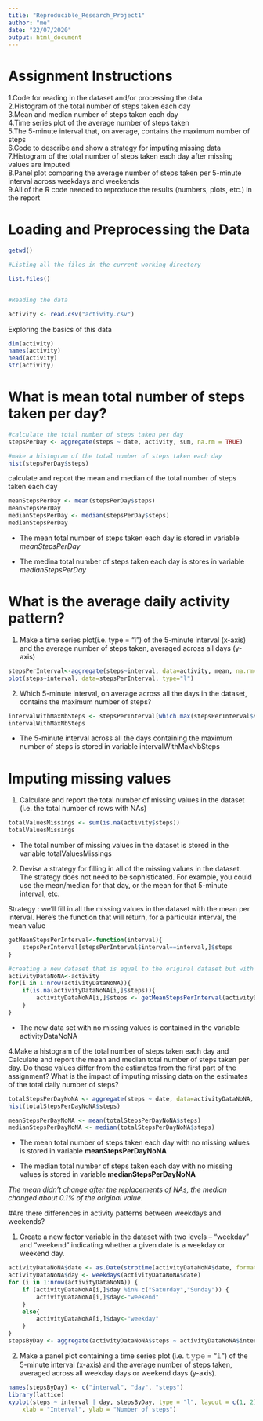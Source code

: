 ```yaml
---
title: "Reproducible_Research_Project1"
author: "me"
date: "22/07/2020"
output: html_document
---
```

# Assignment Instructions
1.Code for reading in the dataset and/or processing the data  
2.Histogram of the total number of steps taken each day  
3.Mean and median number of steps taken each day  
4.Time series plot of the average number of steps taken  
5.The 5-minute interval that, on average, contains the maximum number of steps  
6.Code to describe and show a strategy for imputing missing data  
7.Histogram of the total number of steps taken each day after missing values are imputed  
8.Panel plot comparing the average number of steps taken per 5-minute interval across weekdays and weekends  
9.All of the R code needed to reproduce the results (numbers, plots, etc.) in the report  

# Loading and Preprocessing the Data

```r
getwd()

#Listing all the files in the current working directory

list.files()


#Reading the data

activity <- read.csv("activity.csv")
```

Exploring the basics of this data
```r
dim(activity)
names(activity)
head(activity)
str(activity)
```

# What is mean total number of steps taken per day?
```r
#calculate the total number of steps taken per day
stepsPerDay <- aggregate(steps ~ date, activity, sum, na.rm = TRUE)

#make a histogram of the total number of steps taken each day
hist(stepsPerDay$steps)
```
calculate and report the mean and median of the total number of steps taken each day
```r
meanStepsPerDay <- mean(stepsPerDay$steps)
meanStepsPerDay
medianStepsPerDay <- median(stepsPerDay$steps)
medianStepsPerDay
```

* The mean total number of steps taken each day is stored in variable *meanStepsPerDay*

* The medina total number of steps taken each day is stores in variable *medianStepsPerDay*

# What is the average daily activity pattern?

1. Make a time series plot(i.e. type = "l") of the 5-minute interval (x-axis) and the average number of steps taken, averaged across all days (y-axis)
```r
stepsPerInterval<-aggregate(steps~interval, data=activity, mean, na.rm=TRUE)
plot(steps~interval, data=stepsPerInterval, type="l")
```

2. Which 5-minute interval, on average across all the days in the dataset, contains the maximum number of steps?
```r
intervalWithMaxNbSteps <- stepsPerInterval[which.max(stepsPerInterval$steps),]$interval
intervalWithMaxNbSteps
```

* The 5-minute interval across all the days containing the maximum number of steps is stored in variable intervalWithMaxNbSteps


# Imputing missing values

1. Calculate and report the total number of missing values in the dataset (i.e. the total number of rows with NAs)
```r
totalValuesMissings <- sum(is.na(activity$steps))
totalValuesMissings
```

* The total number of missing values in the dataset is stored in the variable totalValuesMissings

2. Devise a strategy for filling in all of the missing values in the dataset. The strategy does not need to be sophisticated. For example, you could use the mean/median for that day, or the mean for that 5-minute interval, etc.

Strategy : we’ll fill in all the missing values in the dataset with the mean per interval. Here’s the function that will return, for a particular interval, the mean value

```r
getMeanStepsPerInterval<-function(interval){
    stepsPerInterval[stepsPerInterval$interval==interval,]$steps
}

#creating a new dataset that is equal to the original dataset but with the missing data  filled in
activityDataNoNA<-activity
for(i in 1:nrow(activityDataNoNA)){
    if(is.na(activityDataNoNA[i,]$steps)){
        activityDataNoNA[i,]$steps <- getMeanStepsPerInterval(activityDataNoNA[i,]$interval)
    }
}
```
* The new data set with no missing values is contained in the variable activityDataNoNA

4.Make a histogram of the total number of steps taken each day and Calculate and report the mean and median total number of steps taken per day. Do these values differ from the estimates from the first part of the assignment? What is the impact of imputing missing data on the estimates of the total daily number of steps?

```r
totalStepsPerDayNoNA <- aggregate(steps ~ date, data=activityDataNoNA, sum)
hist(totalStepsPerDayNoNA$steps)
```

```r
meanStepsPerDayNoNA <- mean(totalStepsPerDayNoNA$steps)
medianStepsPerDayNoNA <- median(totalStepsPerDayNoNA$steps)
```

* The mean total number of steps taken each day with no missing values is stored in variable **meanStepsPerDayNoNA**

* The median total number of steps taken each day with no missing values is stored in variable **medianStepsPerDayNoNA**

*The mean didn’t change after the replacements of NAs, the median changed about 0.1% of the original value.*

#Are there differences in activity patterns between weekdays and weekends?

1. Create a new factor variable in the dataset with two levels – “weekday” and “weekend” indicating whether a given date is a weekday or weekend day.

```r
activityDataNoNA$date <- as.Date(strptime(activityDataNoNA$date, format="%Y-%m-%d"))
activityDataNoNA$day <- weekdays(activityDataNoNA$date)
for (i in 1:nrow(activityDataNoNA)) {
    if (activityDataNoNA[i,]$day %in% c("Saturday","Sunday")) {
        activityDataNoNA[i,]$day<-"weekend"
    }
    else{
        activityDataNoNA[i,]$day<-"weekday"
    }
}
stepsByDay <- aggregate(activityDataNoNA$steps ~ activityDataNoNA$interval + activityDataNoNA$day, activityDataNoNA, mean)
```
2. Make a panel plot containing a time series plot (i.e. 𝚝𝚢𝚙𝚎 = “𝚕”) of the 5-minute interval (x-axis) and the average number of steps taken, averaged across all weekday days or weekend days (y-axis).

```r
names(stepsByDay) <- c("interval", "day", "steps")
library(lattice)
xyplot(steps ~ interval | day, stepsByDay, type = "l", layout = c(1, 2), 
    xlab = "Interval", ylab = "Number of steps")
```





